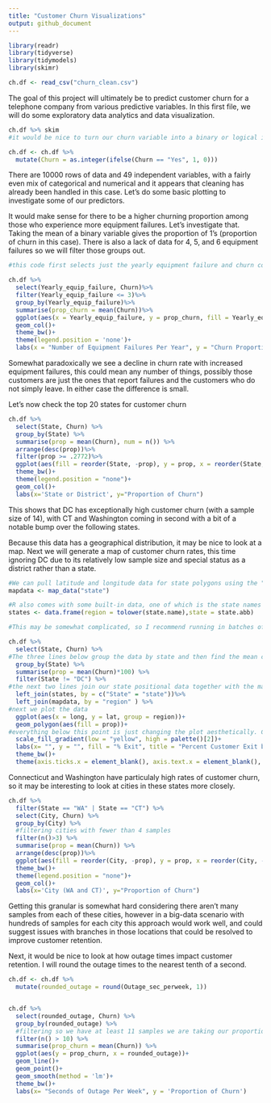 ```yaml
---
title: "Customer Churn Visualizations"
output: github_document
---
```


```r
library(readr)
library(tidyverse)
library(tidymodels)
library(skimr)

ch.df <- read_csv("churn_clean.csv")
```

The goal of this project will ultimately be to predict customer churn for a telephone company from various predictive variables. In this first file, we will do some exploratory data analytics and data visualization. 

```r
ch.df %>% skim
#it would be nice to turn our churn variable into a binary or logical instead of a factor with "Yes" and "No" categories, so I will do that below.

ch.df <- ch.df %>%
  mutate(Churn = as.integer(ifelse(Churn == "Yes", 1, 0)))
```

There are 10000 rows of data and 49 independent variables, with a fairly even mix of categorical and numerical and it appears that cleaning has already been handled in this case. Let's do some basic plotting to investigate some of our predictors.


It would make sense for there to be a higher churning proportion among those who experience more equipment failures. Let's investigate that. Taking the mean of a binary variable gives the proportion of 1's (proportion of churn in this case). There is also a lack of data for 4, 5, and 6 equipment failures so we will filter those groups out. 

```r
#this code first selects just the yearly equipment failure and churn columns, filters for 3 failures or fewer, and then takes the proportion of customers who leave (proportion of churn). The ggplot portion then generates the plot.

ch.df %>%
  select(Yearly_equip_failure, Churn)%>%
  filter(Yearly_equip_failure <= 3)%>%
  group_by(Yearly_equip_failure)%>%
  summarise(prop_churn = mean(Churn))%>%
  ggplot(aes(x = Yearly_equip_failure, y = prop_churn, fill = Yearly_equip_failure))+
  geom_col()+
  theme_bw()+
  theme(legend.position = 'none')+
  labs(x = "Number of Equipment Failures Per Year", y = "Churn Proportion")
```
Somewhat paradoxically we see a decline in churn rate with increased equipment failures, this could mean any number of things, possibly those customers are just the ones that report failures and the customers who do not simply leave. In either case the difference is small. 

Let's now check the top 20 states for customer churn

```r
ch.df %>% 
  select(State, Churn) %>%
  group_by(State) %>%
  summarise(prop = mean(Churn), num = n()) %>%
  arrange(desc(prop))%>%
  filter(prop >= .2772)%>%
  ggplot(aes(fill = reorder(State, -prop), y = prop, x = reorder(State, -prop)))+
  theme_bw()+
  theme(legend.position = "none")+
  geom_col()+
  labs(x='State or District', y="Proportion of Churn")
```

This shows that DC has exceptionally high customer churn (with a sample size of 14), with CT and Washington coming in second with a bit of a notable bump over the following states. 


Because this data has a geographical distribution, it may be nice to look at a map. Next we will generate a map of customer churn rates, this time ignoring DC due to its relatively low sample size and special status as a district rather than a state. 



```r

#We can pull latitude and longitude data for state polygons using the "map_data" function from ggplot2
mapdata <- map_data("state")

#R also comes with some built-in data, one of which is the state names and abbreviations, we will generate a dataframe from two of these vectors.
states <- data.frame(region = tolower(state.name),state = state.abb)

#This may be somewhat complicated, so I recommend running in batches of lines. The pipe function is being used a lot here, which "pushes" the contents of the previous line into the first input position of the following function. 

ch.df %>% 
  select(State, Churn) %>%
#The three lines below group the data by state and then find the mean churn (% churn) by state, removing DC
  group_by(State) %>%
  summarise(prop = mean(Churn)*100) %>%
  filter(State != "DC") %>%
#the next two lines join our state positional data together with the main churning dataset, ultimately making use of the state abbreviations.
  left_join(states, by = c("State" = "state"))%>%
  left_join(mapdata, by = "region" ) %>%
#next we plot the data
  ggplot(aes(x = long, y = lat, group = region))+
  geom_polygon(aes(fill = prop))+
#everything below this point is just changing the plot aesthetically. Choosing pretty colors, making the background look prettier, changing labels, and removing ticks from the x and y axes. 
  scale_fill_gradient(low = "yellow", high = palette()[2])+
  labs(x= "", y = "", fill = "% Exit", title = "Percent Customer Exit by State")+
  theme_bw()+
  theme(axis.ticks.x = element_blank(), axis.text.x = element_blank(), axis.text.y = element_blank(), axis.ticks.y = element_blank())
```



Connecticut and Washington have particulaly high rates of customer churn, so it may be interesting to look at cities in these states more closely.


```r
ch.df %>% 
  filter(State == "WA" | State == "CT") %>%
  select(City, Churn) %>% 
  group_by(City) %>%
  #filtering cities with fewer than 4 samples
  filter(n()>3) %>%
  summarise(prop = mean(Churn)) %>%
  arrange(desc(prop))%>%
  ggplot(aes(fill = reorder(City, -prop), y = prop, x = reorder(City, -prop)))+
  theme_bw()+
  theme(legend.position = "none")+
  geom_col()+
  labs(x='City (WA and CT)', y="Proportion of Churn")
```


Getting this granular is somewhat hard considering there aren't  many samples from each of these cities, however in a big-data scenario with hundreds of samples for each city this approach would work well, and could suggest issues with branches in those locations that could be resolved to improve customer retention.




Next, it would be nice to look at how outage times impact customer retention. I will round the outage times to the nearest tenth of a second.
```r
ch.df <- ch.df %>%
  mutate(rounded_outage = round(Outage_sec_perweek, 1))


ch.df %>%
  select(rounded_outage, Churn) %>%
  group_by(rounded_outage) %>%
  #filtering so we have at least 11 samples we are taking our proportions from
  filter(n() > 10) %>%
  summarise(prop_churn = mean(Churn)) %>%
  ggplot(aes(y = prop_churn, x = rounded_outage))+ 
  geom_line()+
  geom_point()+
  geom_smooth(method = 'lm')+
  theme_bw()+
  labs(x= "Seconds of Outage Per Week", y = 'Proportion of Churn')
```












